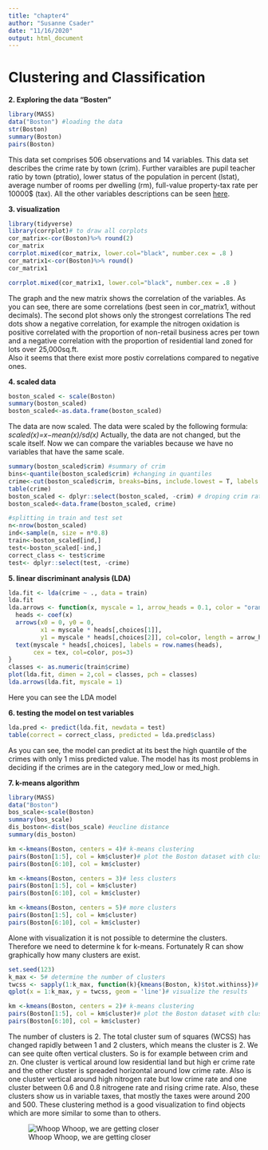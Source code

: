 ```yaml
---
title: "chapter4"
author: "Susanne Csader"
date: "11/16/2020"
output: html_document
---
```

# Clustering and Classification

**2. Exploring the data "Bosten"**

```r
library(MASS)
data("Boston") #loading the data
str(Boston)
summary(Boston)
pairs(Boston)
```

This data set comprises 506 observations and 14 variables. This data set describes the crime rate by town (crim). Further varaibles are pupil teacher ratio by town (ptratio), lower status of the population in percent (lstat), average number of rooms per dwelling (rm), full-value property-tax rate per 10000$ (tax). All the other variables descriptions can be seen [here](https://stat.ethz.ch/R-manual/R-devel/library/MASS/html/Boston.html).

**3. visualization**

```r
library(tidyverse)
library(corrplot)# to draw all corplots
cor_matrix<-cor(Boston)%>% round(2)
cor_matrix
corrplot.mixed(cor_matrix, lower.col="black", number.cex = .8 )
cor_matrix1<-cor(Boston)%>% round()
cor_matrix1

corrplot.mixed(cor_matrix1, lower.col="black", number.cex = .8 )
```

The graph and the new matrix shows the correlation of the variables. As you can see, there are some correlations (best seen in cor_matrix1, without decimals). The second plot shows only the strongest correlations
The red dots show a negative correlation, for example the nitrogen oxidation is positive correlated with the proportion of non-retail business acres per town and a negative correlation with the proportion of residential land zoned for lots over 25,000sq.ft.  
Also it seems that there exist more postiv correlations compared to negative ones. 

**4. scaled data**

```r
boston_scaled <- scale(Boston)
summary(boston_scaled)
boston_scaled<-as.data.frame(boston_scaled)
```

The data are now scaled. The data were scaled by the following formula: *scaled(x)=x−mean(x)/sd(x)* Actually, the data are not changed, but the scale itself. Now we can compare the variables because we have no variables that have the same scale.

```r
summary(boston_scaled$crim) #summary of crim
bins<-quantile(boston_scaled$crim) #changing in quantiles
crime<-cut(boston_scaled$crim, breaks=bins, include.lowest = T, labels = c("low", "med_low", "med_high", "high")) #labeling
table(crime)
boston_scaled <- dplyr::select(boston_scaled, -crim) # droping crim rate
boston_scaled<-data.frame(boston_scaled, crime)

#splitting in train and test set
n<-nrow(boston_scaled)
ind<-sample(n, size = n*0.8)
train<-boston_scaled[ind,]
test<-boston_scaled[-ind,]
correct_class <- test$crime
test<- dplyr::select(test, -crime)
```

**5. linear discriminant analysis (LDA)**

```r
lda.fit <- lda(crime ~ ., data = train)
lda.fit
lda.arrows <- function(x, myscale = 1, arrow_heads = 0.1, color = "orange", tex = 0.75, choices = c(1,2)){
  heads <- coef(x)
  arrows(x0 = 0, y0 = 0, 
         x1 = myscale * heads[,choices[1]], 
         y1 = myscale * heads[,choices[2]], col=color, length = arrow_heads)
  text(myscale * heads[,choices], labels = row.names(heads), 
       cex = tex, col=color, pos=3)
}
classes <- as.numeric(train$crime)
plot(lda.fit, dimen = 2,col = classes, pch = classes)
lda.arrows(lda.fit, myscale = 1)
```

Here you can see the LDA model

**6. testing the model on test variables**

```r
lda.pred <- predict(lda.fit, newdata = test)
table(correct = correct_class, predicted = lda.pred$class)
```

As you can see, the model can predict at its best the high quantile of the crimes with only 1 miss predicted value. The model has its most problems in deciding if the crimes are in the category med_low or med_high. 

**7. k-means algorithm**

```r
library(MASS)
data("Boston")
bos_scale<-scale(Boston)
summary(bos_scale)
dis_boston<-dist(bos_scale) #eucline distance
summary(dis_boston)

km <-kmeans(Boston, centers = 4)# k-means clustering
pairs(Boston[1:5], col = km$cluster)# plot the Boston dataset with clusters
pairs(Boston[6:10], col = km$cluster)

km <-kmeans(Boston, centers = 3)# less clusters
pairs(Boston[1:5], col = km$cluster)
pairs(Boston[6:10], col = km$cluster)

km <-kmeans(Boston, centers = 5)# more clusters
pairs(Boston[1:5], col = km$cluster)
pairs(Boston[6:10], col = km$cluster)
```

Alone with visualization it is not possible to determine the clusters. Therefore we need to determine k for k-means.
Fortunately R can show graphically how many clusters are exist.

```r
set.seed(123)
k_max <- 5# determine the number of clusters
twcss <- sapply(1:k_max, function(k){kmeans(Boston, k)$tot.withinss})# calculate the total within sum of squares
qplot(x = 1:k_max, y = twcss, geom = 'line')# visualize the results

km <-kmeans(Boston, centers = 2)# k-means clustering
pairs(Boston[1:5], col = km$cluster)# plot the Boston dataset with clusters
pairs(Boston[6:10], col = km$cluster)
```

The number of clusters is 2. The total cluster sum of squares (WCSS) has changed rapidly between 1 and 2 clusters, which means the cluster is 2. We can see quite often vertical clusters. So is for example between crim and zn. One cluster is vertical around low residential land but high er crime rate and the other cluster is spreaded horizontal around low crime rate.
Also is one cluster vertical around high nitrogen rate but low crime rate and one cluster between 0.6 and 0.8 nitrogene rate and rising crime rate. Also, these clusters show us in variable taxes, that mostly the taxes were around 200 and 500. These clustering method is a good visualization to find objects which are more similar to some than to others.

![Whoop Whoop, we are getting closer](https://media.giphy.com/media/xUPGcv4cXpq6KNcPEk/giphy.gif)

